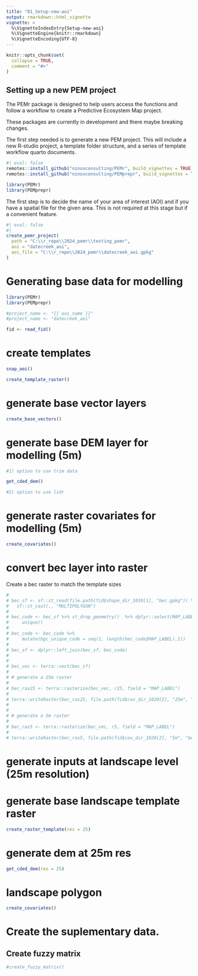 ```yaml
---
title: "01_Setup-new-aoi"
output: rmarkdown::html_vignette
vignette: >
  %\VignetteIndexEntry{Setup-new-aoi}
  %\VignetteEngine{knitr::rmarkdown}
  %\VignetteEncoding{UTF-8}
---
```


```r
knitr::opts_chunk$set(
  collapse = TRUE,
  comment = "#>"
)
```


## Setting up a new PEM project 

The PEMr package is designed to help users access the functions and follow a workflow to create a Predictive Ecosystem Map project. 

These packages are currently in development and there maybe breaking changes. 

The first step needed is to generate a new PEM project. This will include a new R-studio project, a template folder structure, and a series of template workflow quarto documents. 


```r
#| eval: false
remotes::install_github("ninoxconsulting/PEMr", build_vignettes = TRUE)
remotes::install_github("ninoxconsulting/PEMprepr", build_vignettes = TRUE)

library(PEMr)
library(PEMprepr)

```

The first step is to decide the name of your area of interest (AOI) and if you have a spatial file for the given area. This is not required at this stage but if a convenient feature. 


```r
#| eval: false
#| 
create_pemr_project(
  path = "C:\\r_repo\\2024_pemr\\testing_pemr",
  aoi = "datecreek_aoi",
  aoi_file = "C:\\r_repo\\2024_pemr\\datecreek_aoi.gpkg"
)


```



# Generating base data for modelling 

```r
library(PEMr)
library(PEMprepr)

#project_name <- "{{ aoi_name }}"
#project_name <- "datecreek_aoi"

fid <- read_fid()

```



# create templates 

```r

snap_aoi()

create_template_raster()


```


# generate base vector layers

```r

create_base_vectors()

```


# generate base DEM layer for modelling (5m)

```r

#1) option to use trim data 

get_cded_dem()

#2) option to use lidr 


```

# generate raster covariates for modelling (5m)


```r

create_covariates()

```


# convert bec layer into raster


Create a bec raster to match the template sizes 

```r
# 
# bec_sf <- sf::st_read(file.path(fid$shape_dir_1010[1], "bec.gpkg")) %>%
#   sf::st_cast(., "MULTIPOLYGON") 
# 
# bec_code <- bec_sf %>% st_drop_geometry()  %>% dplyr::select(MAP_LABEL) %>%
#     unique() 
# 
# bec_code <- bec_code %>% 
#     mutate(bgc_unique_code = seq(1, length(bec_code$MAP_LABEL),1))
# 
# bec_sf <- dplyr::left_join(bec_sf, bec_code)
# 
# 
# bec_vec <- terra::vect(bec_sf)
# 
# # generate a 25m raster
# 
# bec_ras25 <- terra::rasterize(bec_vec, r25, field = "MAP_LABEL")
# 
# terra::writeRaster(bec_ras25, file.path(fid$cov_dir_1020[2], "25m", "bec.tif"), overwrite = TRUE)
# 
# 
# # generate a 5m raster 
# 
# bec_ras5 <- terra::rasterize(bec_vec, r5, field = "MAP_LABEL")
# 
# terra::writeRaster(bec_ras5, file.path(fid$cov_dir_1020[2], "5m", "bec.tif"), overwrite = TRUE)

```








# generate inputs at landscape level (25m resolution)

# generate base landscape template raster 

```r

create_raster_template(res = 25)

```

# generate dem at 25m res

```r
get_cded_dem(res = 25)
```

# landscape polygon 

```r

create_covariates()

```




# Create the suplementary data. 
## Create fuzzy matrix 

```r

#create_fuzzy_matrix()

```


